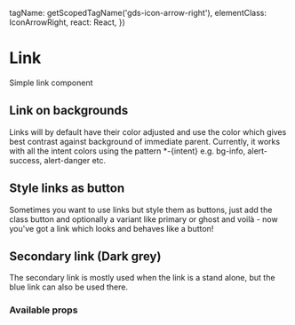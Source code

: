 
  tagName: getScopedTagName('gds-icon-arrow-right'),
  elementClass: IconArrowRight,
  react: React,
})


<Meta of={LinkStories} />

# Link

Simple link component

<Canvas of={LinkStories.Default} />


## Link on backgrounds

Links will by default have their color adjusted and use the color which gives best contrast against background of immediate parent.
Currently, it works with all the intent colors using the pattern \*-\{intent} e.g. bg-info, alert-success, alert-danger etc.

<Canvas of={LinkStories.OnBackground} />


## Style links as button

Sometimes you want to use links but style them as buttons, just add the class button and optionally a variant like primary or ghost and voilà -
now you've got a link which looks and behaves like a button!

<Canvas of={LinkStories.AsButton} />


## Secondary link (Dark grey)

The secondary link is mostly used when the link is a stand alone, but the blue link can also be used there.

<Canvas of={LinkStories.Secondary} />


### Available props

<Controls />

